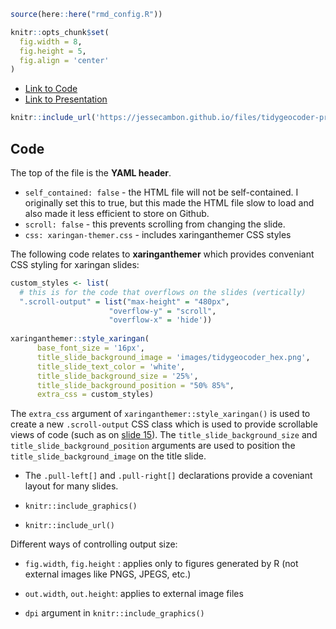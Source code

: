 <!--

output: html_document


output: 
  md_document:
    pandoc_args: ["--wrap=none"]
    variant: gfm
    preserve_yaml: TRUE 

-->

```r
source(here::here("rmd_config.R"))

knitr::opts_chunk$set(
  fig.width = 8,
  fig.height = 5,
  fig.align = 'center'
)
``` 


* [Link to Code](https://github.com/jessecambon/jessecambon.github.io/blob/master/files/tidygeocoder-presentation/tidygeocoder-presentation.Rmd)
* [Link to Presentation](https://jessecambon.github.io/files/tidygeocoder-presentation/tidygeocoder-presentation.html#1)


```r
knitr::include_url('https://jessecambon.github.io/files/tidygeocoder-presentation/tidygeocoder-presentation.html#1')
```


## Code

The top of the file is the **YAML header**. 

* `self_contained: false` - the HTML file will not be self-contained. I originally set this to true, but this made the HTML file slow to load and also made it less efficient to store on Github.
* `scroll: false` - this prevents scrolling from changing the slide.
* `css: xaringan-themer.css` - includes xaringanthemer CSS styles


The following code relates to **xaringanthemer** which provides conveniant CSS styling for xaringan slides:

```r
custom_styles <- list(
  # this is for the code that overflows on the slides (vertically)
  ".scroll-output" = list("max-height" = "480px", 
                      "overflow-y" = "scroll",
                      "overflow-x" = 'hide'))
                      
xaringanthemer::style_xaringan(
      base_font_size = '16px',
      title_slide_background_image = 'images/tidygeocoder_hex.png',
      title_slide_text_color = 'white',
      title_slide_background_size = '25%',
      title_slide_background_position = "50% 85%",
      extra_css = custom_styles)
```

The `extra_css` argument of `xaringanthemer::style_xaringan()` is used to create a new `.scroll-output` CSS class which is used to provide scrollable views of code (such as on [slide 15](https://jessecambon.github.io/files/tidygeocoder-presentation/tidygeocoder-presentation.html#15)). The `title_slide_background_size` and `title_slide_background_position` arguments are used to position the `title_slide_background_image` on the title slide. 


* The `.pull-left[]` and `.pull-right[]` declarations provide a coveniant layout for many slides.

* `knitr::include_graphics()`

* `knitr::include_url()`


Different ways of controlling output size:

* `fig.width`, `fig.height` : applies only to figures generated by R (not external images like PNGS, JPEGS, etc.)

* `out.width`, `out.height`: applies to external image files

* `dpi` argument in `knitr::include_graphics()`




